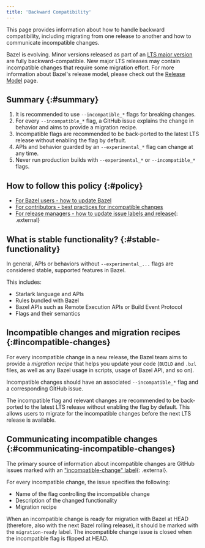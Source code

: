 ```yaml
---
title: 'Backward Compatibility'
---
```


This page provides information about how to handle backward compatibility,
including migrating from one release to another and how to communicate
incompatible changes.

Bazel is evolving. Minor versions released as part of an [LTS major
version](/release#bazel-versioning) are fully backward-compatible. New major LTS
releases may contain incompatible changes that require some migration effort.
For more information about Bazel's release model, please check out the [Release
Model](/release) page.

## Summary {:#summary}

1.  It is recommended to use `--incompatible_*` flags for breaking changes.
1.  For every `--incompatible_*` flag, a GitHub issue explains the change in
    behavior and aims to provide a migration recipe.
1.  Incompatible flags are recommended to be back-ported to the latest LTS
    release without enabling the flag by default.
1.  APIs and behavior guarded by an `--experimental_*` flag can change at any
    time.
1.  Never run production builds with `--experimental_*` or `--incompatible_*`
    flags.

## How to follow this policy {:#policy}

*   [For Bazel users - how to update Bazel](/versions/7.1.0/install/bazelisk)
*   [For contributors - best practices for incompatible changes](/versions/7.1.0/contribute/breaking-changes)
*   [For release managers - how to update issue labels and release](https://github.com/bazelbuild/continuous-integration/tree/master/docs/release-playbook.%6D%64){: .external}

## What is stable functionality? {:#stable-functionality}

In general, APIs or behaviors without `--experimental_...` flags are considered
stable, supported features in Bazel.

This includes:

*   Starlark language and APIs
*   Rules bundled with Bazel
*   Bazel APIs such as Remote Execution APIs or Build Event Protocol
*   Flags and their semantics

## Incompatible changes and migration recipes {:#incompatible-changes}

For every incompatible change in a new release, the Bazel team aims to provide a
_migration recipe_ that helps you update your code (`BUILD` and `.bzl` files, as
well as any Bazel usage in scripts, usage of Bazel API, and so on).

Incompatible changes should have an associated `--incompatible_*` flag and a
corresponding GitHub issue.

The incompatible flag and relevant changes are recommended to be back-ported to
the latest LTS release without enabling the flag by default. This allows users
to migrate for the incompatible changes before the next LTS release is
available.

## Communicating incompatible changes {:#communicating-incompatible-changes}

The primary source of information about incompatible changes are GitHub issues
marked with an ["incompatible-change"
label](https://github.com/bazelbuild/bazel/issues?q=label%3Aincompatible-change){: .external}.

For every incompatible change, the issue specifies the following:

*   Name of the flag controlling the incompatible change
*   Description of the changed functionality
*   Migration recipe

When an incompatible change is ready for migration with Bazel at HEAD
(therefore, also with the next Bazel rolling release), it should be marked with
the `migration-ready` label. The incompatible change issue is closed when the
incompatible flag is flipped at HEAD.